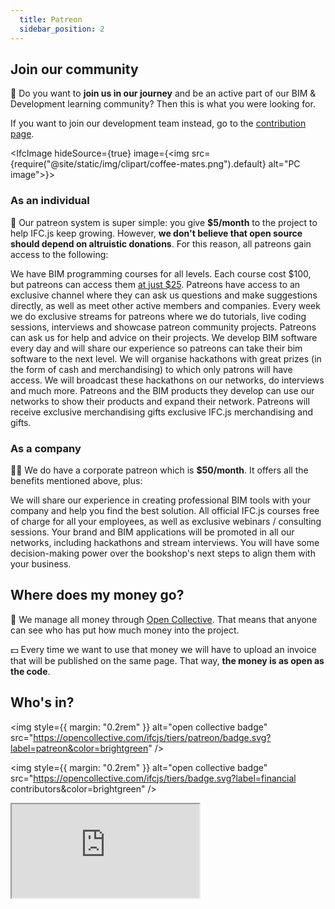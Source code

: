 ```yaml
---
  title: Patreon
  sidebar_position: 2
---
```



## Join our community

🌱 Do you want to **join us in our journey** and be an active part of our BIM & Development learning community? Then this is what you were looking for.

<IfcCard>
  If you want to join our development team instead, go to the <a href="https://ifcjs.github.io/info/docs/Contribute">contribution page</a>.
</IfcCard>

<IfcImage hideSource={true} image={<img src={require("@site/static/img/clipart/coffee-mates.png").default} alt="PC image"></img>}></IfcImage>

### As an individual

🧑 Our patreon system is super simple: you give **$5/month** to the project to help IFC.js keep growing. However, **we don't believe that open source should depend on altruistic donations**. For this reason, all patreons gain access to the following:

<IfcCard icon="👩‍🏫" title="BIM programming courses for all levels">
  We have BIM programming courses for all levels. Each course cost $100, but patreons can access them <a href="https://ifcjs.github.io/info/docs/Courses/Getting-started#for-patreons">at just $25</a>.
</IfcCard>

<IfcCard icon="👩‍👩‍👦‍" title="Access to the patreon community">
  Patreons have access to an exclusive channel where they can ask us questions and make suggestions directly, as well as meet other active members and companies.
</IfcCard>

<IfcCard icon="🎥" title="Exclusive live webinars and streams">
  Every week we do exclusive streams for patreons where we do tutorials, live coding sessions, interviews and showcase patreon community projects.
</IfcCard>

<IfcCard icon="🤝" title="Our help with your projects">
  Patreons can ask us for help and advice on their projects. We develop BIM software every day and will share our experience so patreons can take their bim software to the next level.
</IfcCard>

<IfcCard icon="🏆" title="Prime access to hackathons">
  We will organise hackathons with great prizes (in the form of cash and merchandising) to which only patrons will have access. We will broadcast these hackathons on our networks, do interviews and much more.
</IfcCard>

<IfcCard icon="🚀" title="Visibility from our networks">
  Patreons and the BIM products they develop can use our networks to show their products and expand their network.
</IfcCard>

<IfcCard icon="🎁" title="Merch and perks">
  Patreons will receive exclusive merchandising gifts exclusive IFC.js merchandising and gifts.
</IfcCard>

### As a company

👨‍💼 We do have a corporate patreon which is **$50/month**. It offers all the benefits mentioned above, plus:

<IfcCard icon="👨‍💼" title="Consulting and prime support">
  We will share our experience in creating professional BIM tools with your company and help you find the best solution.
</IfcCard>

<IfcCard icon="👩‍🏫" title="All courses for free + private webinars">
  All official IFC.js courses free of charge for all your employees, as well as exclusive webinars / consulting sessions.
</IfcCard>

<IfcCard icon="🚀" title="Product promotion through our networks">
  Your brand and BIM applications will be promoted in all our networks, including hackathons and stream interviews.
</IfcCard>

<IfcCard icon="💪" title="Decission making power">
  You will have some decision-making power over the bookshop's next steps to align them with your business.
</IfcCard>

## Where does my money go?

💛 We manage all money through [Open Collective](https://opencollective.com/ifcjs). That means that anyone can see who has put how much money into the project.

💵 Every time we want to use that money we will have to upload an invoice that will be published on the same page. That way, **the money is as open as the code**.

## Who's in?

<img style={{ margin: "0.2rem" }} alt="open collective badge" src="https://opencollective.com/ifcjs/tiers/patreon/badge.svg?label=patreon&color=brightgreen" />

<img style={{ margin: "0.2rem" }} alt="open collective badge" src="https://opencollective.com/ifcjs/tiers/badge.svg?label=financial contributors&color=brightgreen" />

<iframe style={{ width: "100%", height: "105rem", border: "0" }} src="https://opencollective.com/ifcjs/banner.html" />
